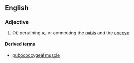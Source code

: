==English==

===Adjective===
{{en-adj|-}}

# {{context|anatomy}} Of, pertaining to, or connecting the [[pubis]] and the [[coccyx]]

====Derived terms====
*[[pubococcygeal muscle]]